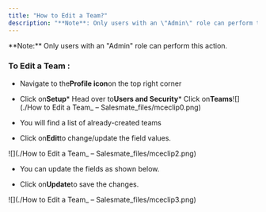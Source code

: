 ```yaml
---
title: "How to Edit a Team?"
description: "**Note**: Only users with an \"Admin\" role can perform this action."
---
```


<Note>
    **Note:** Only users with an "Admin" role can perform this action.

</Note>


### To Edit a Team :


*   Navigate to the**Profile icon**on the top right corner

*   Click on**Setup***   Head over to**Users and Security***   Click on**Teams**![](./How to Edit a Team_ – Salesmate_files/mceclip0.png)


*   You will find a list of already-created teams

*   Click on**Edit**to change/update the field values.

![](./How to Edit a Team_ – Salesmate_files/mceclip2.png)


*   You can update the fields as shown below.

*   Click on**Update**to save the changes.


![](./How to Edit a Team_ – Salesmate_files/mceclip3.png)
